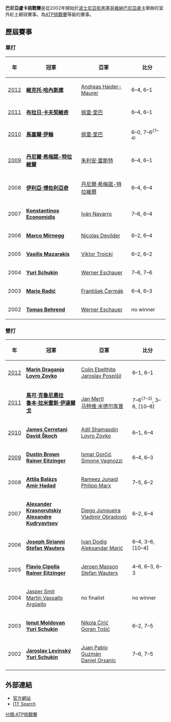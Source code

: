 {{Infobox ATP Challenger Tournament
| Name                  = 巴尼亞盧卡挑戰賽
| Current               = 2012年巴尼亞盧卡挑戰賽
| Logo                  = 
| Logo_size             = 
| City                  = [[波士尼亞和黑塞哥維納|波士尼亞和黑塞哥維納]][[巴尼亞盧卡|巴尼亞盧卡]]
| Country               = 
| Venue                 = 
| Category              = [[ATP挑戰賽|ATP挑戰賽]]
| Surface               = 紅土 / 室外
| Draw                  = 32S/32Q/16D
| Prize_Money           = €64,000 + H
| Web_site              = [http://www.banjaluka-challenger.com/ 網站]
| Notes                 = 
}}

'''巴尼亞盧卡挑戰賽'''是從2002年開始於[[波士尼亞和黑塞哥維納|波士尼亞和黑塞哥維納]][[巴尼亞盧卡|巴尼亞盧卡]]舉辦的室外紅土網球賽事。為[[ATP挑戰賽|ATP挑戰賽]]等級的賽事。

==歷屆賽事==
===單打===
{|class="wikitable" style="font-size:90%"
|-
!年
!width="200"|冠軍
!width="200"|亞軍
!width="140"|比分
|-
| [[2012年巴尼亞盧卡挑戰賽|2012]] || {{flagicon|ROU}} '''[[維克托·哈內斯庫|維克托·哈內斯庫]]''' || {{flagicon|AUT}} [[Andreas_Haider-Maurer|Andreas Haider-Maurer]] || 6–4, 6–1
|-
| [[2011年巴尼亞盧卡挑戰賽|2011]] || {{flagicon|SVN}} '''[[布拉日·卡夫契維奇|布拉日·卡夫契維奇]]''' || {{flagicon|ESP}} [[佩雷·里巴|佩雷·里巴]] || 6–4, 6–1
|-
| [[2010年巴尼亞盧卡挑戰賽|2010]] || {{flagicon|TUR}} '''[[馬塞爾·伊翰|馬塞爾·伊翰]]''' || {{flagicon|ESP}} [[佩雷·里巴|佩雷·里巴]] || 6–0, 7–6<sup>(7–4)</sup>
|-
| [[2009年巴尼亞盧卡挑戰賽|2009]] || {{flagicon|ESP}} '''[[丹尼爾·希梅諾-特拉維爾|丹尼爾·希梅諾-特拉維爾]]''' || {{flagicon|GER}} [[朱利安·雷斯特|朱利安·雷斯特]] || 6–4, 6–1
|-
|2008 || {{flagicon|SRB}} '''[[伊利亞·博佐利亞奇|伊利亞·博佐利亞奇]]''' || {{flagicon|ESP}} [[丹尼爾·希梅諾-特拉維爾|丹尼爾·希梅諾-特拉維爾]] || 6–4, 6–4
|-
|2007 || {{flagicon|GRE}} '''[[Konstantinos_Economidis|Konstantinos Economidis]]''' || {{flagicon|ESP}} [[Iván_Navarro_(tennis)|Iván Navarro]] || 7–6, 6–4
|-
|2006 || {{flagicon|AUT}} '''[[Marco_Mirnegg|Marco Mirnegg]]''' || {{flagicon|FRA}} [[Nicolas_Devilder|Nicolas Devilder]] || 6–2, 6–4
|-
|2005 || {{flagicon|GRE}} '''[[Vasilis_Mazarakis|Vasilis Mazarakis]]''' || {{flagicon|SCG}} [[Viktor_Troicki|Viktor Troicki]] || 6–2, 6–2
|-
|2004 || {{flagicon|RUS}} '''[[Yuri_Schukin|Yuri Schukin]]''' || {{flagicon|AUT}} [[Werner_Eschauer|Werner Eschauer]] || 7–6, 7–6
|-
|2003 || {{flagicon|CRO}} '''[[Mario_Radić|Mario Radić]]''' || {{flagicon|CZE}} [[František_Čermák|František Čermák]] || 6–4, 6–3
|-
|2002 || {{flagicon|GER}} '''[[Tomas_Behrend|Tomas Behrend]]''' || {{flagicon|AUT}} [[Werner_Eschauer|Werner Eschauer]] || no winner
|}

===雙打===
{|class="wikitable" style="font-size:90%"
|-
!年
!width="200"|冠軍
!width="200"|亞軍
!width="140"|比分
|-
| [[2012年巴尼亞盧卡挑戰賽|2012]]
| {{flagicon|CRO}} '''[[Marin_Draganja|Marin Draganja]]''' <br> {{flagicon|CRO}} '''[[Lovro_Zovko|Lovro Zovko]]'''
| {{flagicon|AUS}} [[Colin_Ebelthite|Colin Ebelthite]] <br> {{flagicon|CZE}} [[Jaroslav_Pospíšil|Jaroslav Pospíšil]]
| 6–1, 6–1
|-
| [[2011年巴尼亞盧卡挑戰賽|2011]]
| {{flagicon|ITA}} '''[[馬可·克魯尼奧拉|馬可·克魯尼奧拉]]''' <br> {{flagicon|ESP}} '''[[魯本·拉米雷斯·伊達爾戈|魯本·拉米雷斯·伊達爾戈]]'''
| {{flagicon|CZE}} [[Jan_Mertl|Jan Mertl]] <br> {{flagicon|NED}} [[马特维·米德尔库普|马特维·米德尔库普]]
| 7–6<sup>(7–3)</sup>, 3–6, [10–8]
|-
| [[2010年巴尼亞盧卡挑戰賽|2010]]
| {{flagicon|USA}} '''[[James_Cerretani|James Cerretani]]''' <br> {{flagicon|CZE}} '''[[David_Škoch|David Škoch]]'''
| {{flagicon|CAN}} [[Adil_Shamasdin|Adil Shamasdin]] <br> {{flagicon|CRO}} [[Lovro_Zovko|Lovro Zovko]]
| 6–1, 6–4
|-
| [[2009年巴尼亞盧卡挑戰賽|2009]]
| {{flagicon|JAM}} '''[[Dustin_Brown_(tennis)|Dustin Brown]]''' <br> {{flagicon|AUT}} '''[[Rainer_Eitzinger|Rainer Eitzinger]]'''
| {{flagicon|BIH}} [[Ismar_Gorčić|Ismar Gorčić]] <br> {{flagicon|ITA}} [[Simone_Vagnozzi|Simone Vagnozzi]]
| 6–4, 6–3
|-
| 2008
| {{flagicon|HUN}} '''[[Attila_Balázs|Attila Balázs]]''' <br> {{flagicon|ISR}} '''[[Amir_Hadad|Amir Hadad]]'''
| {{flagicon|AUS}} [[Rameez_Junaid|Rameez Junaid]] <br> {{flagicon|GER}} [[Philipp_Marx|Philipp Marx]]
| 7–5, 6–2
|-
| 2007
| {{flagicon|RUS}} '''[[Alexander_Krasnorutskiy|Alexander Krasnorutskiy]]''' <br> {{flagicon|RUS}} '''[[Alexandre_Kudryavtsev|Alexandre Kudryavtsev]]'''
| {{flagicon|ARG}} [[Diego_Junqueira|Diego Junqueira]] <br> {{flagicon|SRB}} [[Vladimir_Obradović|Vladimir Obradović]]
| 6–2, 6–4
|-
| 2006
| {{flagicon|AUS}} '''[[Joseph_Sirianni|Joseph Sirianni]]''' <br> {{flagicon|BEL}} '''[[Stefan_Wauters|Stefan Wauters]]'''
| {{flagicon|BIH}} [[Ivan_Dodig|Ivan Dodig]] <br> {{flagicon|BIH}} [[Aleksandar_Marić_(tennis)|Aleksandar Marić]]
| 6–4, 3–6, [10–4]
|-
| 2005
| {{flagicon|ITA}} '''[[Flavio_Cipolla|Flavio Cipolla]]''' <br> {{flagicon|AUT}} '''[[Rainer_Eitzinger|Rainer Eitzinger]]'''
| {{flagicon|BEL}} [[Jeroen_Masson|Jeroen Masson]] <br> {{flagicon|BEL}} [[Stefan_Wauters|Stefan Wauters]]
| 4–6, 6–3, 6–3
|-
| 2004
| {{flagicon|NED}} [[Jasper_Smit|Jasper Smit]] <br> {{flagicon|ARG}} [[Martín_Vassallo_Argüello|Martín Vassallo Argüello]]
| no finalist
| no winner
|-
| 2003
| {{flagicon|ROU}} '''[[Ionut_Moldovan|Ionut Moldovan]]''' <br> {{flagicon|RUS}} '''[[Yuri_Schukin|Yuri Schukin]]'''
| {{FR-YUG}} [[Nikola_Ćirić|Nikola Ćirić]] <br> {{FR-YUG}} [[Goran_Tošić|Goran Tošić]]
| 6–2, 7–5
|-
| 2002
| {{flagicon|CZE}} '''[[Jaroslav_Levinský|Jaroslav Levinský]]''' <br> {{flagicon|RUS}} '''[[Yuri_Schukin|Yuri Schukin]]'''
| {{flagicon|ARG}} [[Juan_Pablo_Guzmán|Juan Pablo Guzmán]] <br> {{flagicon|ARG}} [[Daniel_Orsanic|Daniel Orsanic]]
| 7–6, 7–5
|}

==外部連結==
*[http://www.banjaluka-challenger.com/ 官方網站] {{Wayback|url=http://www.banjaluka-challenger.com/ |date=20110128141934 }}
*[http://www.itftennis.com/mens/tournaments/tournamentSearch.asp ITF Search] {{Wayback|url=http://www.itftennis.com/mens/tournaments/tournamentSearch.asp |date=20100212204958 }}

{{ATP挑戰賽}}

[[分類:ATP挑戰賽|分類:ATP挑戰賽]]